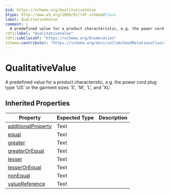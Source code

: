 ```yaml
---
$id: https://schema.org/QualitativeValue
$type: http://www.w3.org/2000/01/rdf-schema#Class
label: QualitativeValue
comment: |
  A predefined value for a product characteristic, e.g. the power cord plug type 'US' or the garment sizes 'S', 'M', 'L', and 'XL'.
rdfs:label: "QualitativeValue"
rdfs:subClassOf: "https://schema.org/Enumeration"
schema:contributor: "https://schema.org/docs/collab/GoodRelationsClass"
---
```


# QualitativeValue

A predefined value for a product characteristic, e.g. the power cord plug type 'US' or the garment sizes 'S', 'M', 'L', and 'XL'.

## Inherited Properties

| Property | Expected Type | Description |
| --- | --- | --- |
| [additionalProperty](https://schema.org/additionalProperty) | Text |  |
| [equal](https://schema.org/equal) | Text |  |
| [greater](https://schema.org/greater) | Text |  |
| [greaterOrEqual](https://schema.org/greaterOrEqual) | Text |  |
| [lesser](https://schema.org/lesser) | Text |  |
| [lesserOrEqual](https://schema.org/lesserOrEqual) | Text |  |
| [nonEqual](https://schema.org/nonEqual) | Text |  |
| [valueReference](https://schema.org/valueReference) | Text |  |
